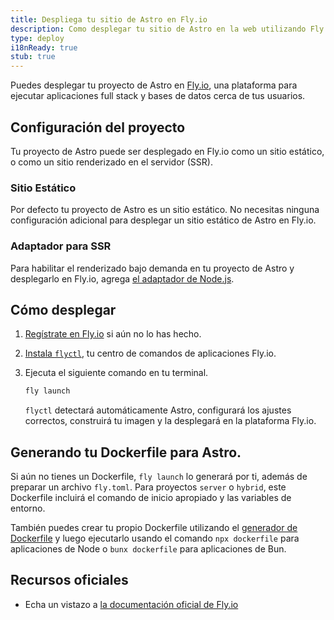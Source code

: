 ```yaml
---
title: Despliega tu sitio de Astro en Fly.io
description: Como desplegar tu sitio de Astro en la web utilizando Fly.io.
type: deploy
i18nReady: true
stub: true
---
```


Puedes desplegar tu proyecto de Astro en [Fly.io](https://fly.io/), una plataforma para ejecutar aplicaciones full stack y bases de datos cerca de tus usuarios.

## Configuración del proyecto

Tu proyecto de Astro puede ser desplegado en Fly.io como un sitio estático, o como un sitio renderizado en el servidor (SSR).

### Sitio Estático

Por defecto tu proyecto de Astro es un sitio estático. No necesitas ninguna configuración adicional para desplegar un sitio estático de Astro en Fly.io.

### Adaptador para SSR

Para habilitar el renderizado bajo demanda en tu proyecto de Astro y desplegarlo en Fly.io, agrega [el adaptador de Node.js](/es/guides/integrations-guide/node/).

## Cómo desplegar

1. [Regístrate en Fly.io](https://fly.io/docs/getting-started/log-in-to-fly/#first-time-or-no-fly-account-sign-up-for-fly) si aún no lo has hecho.
2. [Instala `flyctl`](https://fly.io/docs/hands-on/install-flyctl/), tu centro de comandos de aplicaciones Fly.io.
3. Ejecuta el siguiente comando en tu terminal.

    ```bash
    fly launch
    ```

	`flyctl` detectará automáticamente Astro, configurará los ajustes correctos, construirá tu imagen y la desplegará en la plataforma Fly.io.

## Generando tu Dockerfile para Astro.

Si aún no tienes un Dockerfile, `fly launch` lo generará por ti, además de preparar un archivo `fly.toml`. Para proyectos `server` o `hybrid`, este Dockerfile incluirá el comando de inicio apropiado y las variables de entorno.

También puedes crear tu propio Dockerfile utilizando el [generador de Dockerfile](https://www.npmjs.com/package/@flydotio/dockerfile) y luego ejecutarlo usando el comando `npx dockerfile` para aplicaciones de Node o `bunx dockerfile` para aplicaciones de Bun.

## Recursos oficiales

- Echa un vistazo a [la documentación oficial de Fly.io](https://fly.io/docs/js/frameworks/astro/)